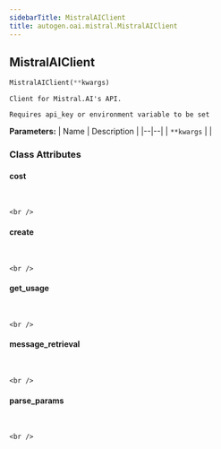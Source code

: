 ```yaml
---
sidebarTitle: MistralAIClient
title: autogen.oai.mistral.MistralAIClient
---
```

<h2 id="autogen.oai.mistral.MistralAIClient" class="doc doc-heading">
    <code class="doc-symbol doc-symbol-heading doc-symbol-class"></code>
    <span class="doc doc-object-name doc-class-name">MistralAIClient</span>
</h2>

```python
MistralAIClient(**kwargs)
```

    Client for Mistral.AI's API.
    
    Requires api_key or environment variable to be set

<b>Parameters:</b>
| Name | Description |
|--|--|
| `**kwargs` |  |

### Class Attributes

<code class="doc-symbol doc-symbol-heading doc-symbol-attribute"></code>
#### cost
<br />

    <br />

<code class="doc-symbol doc-symbol-heading doc-symbol-attribute"></code>
#### create
<br />

    <br />

<code class="doc-symbol doc-symbol-heading doc-symbol-attribute"></code>
#### get_usage
<br />

    <br />

<code class="doc-symbol doc-symbol-heading doc-symbol-attribute"></code>
#### message_retrieval
<br />

    <br />

<code class="doc-symbol doc-symbol-heading doc-symbol-attribute"></code>
#### parse_params
<br />

    <br />